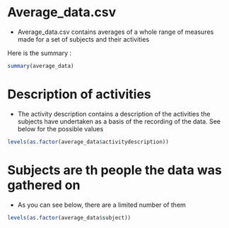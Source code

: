 # Average_data.csv

* Average_data.csv contains averages of a whole range of measures made for a set of subjects and their activities


Here is the summary : 

```r
summary(average_data)
```

# Description of activities

* The activity description contains a description of the activities the subjects have undertaken as a basis of the recording of the data. See below for the possible values

```r
levels(as.factor(average_data$activitydescription))
```

# Subjects are th people the data was gathered on

* As you can see below, there are a limited number of them

```r
levels(as.factor(average_data$subject))
```